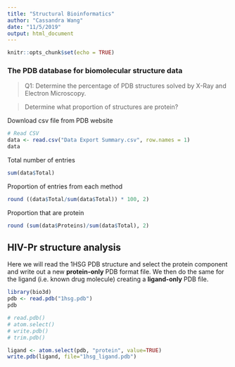 ```yaml
---
title: "Structural Bioinformatics"
author: "Cassandra Wang"
date: "11/5/2019"
output: html_document
---
```


```r
knitr::opts_chunk$set(echo = TRUE)
```

### The PDB database for biomolecular structure data

> Q1: Determine the percentage of PDB structures solved by X-Ray and Electron Microscopy. 

> Determine what proportion of structures are protein?

Download csv file from PDB website
```r
# Read CSV
data <- read.csv("Data Export Summary.csv", row.names = 1)
data
```

Total number of entries
```r
sum(data$Total)
```

Proportion of entries from each method 
```r
round ((data$Total/sum(data$Total)) * 100, 2)
```

Proportion that are protein
```r
round (sum(data$Proteins)/sum(data$Total), 2)
```

## HIV-Pr structure analysis 

Here we will read the 1HSG PDB structure and select the protein component and write out a new **protein-only** PDB format file. We then do the same for the ligand (i.e. known drug molecule) creating a **ligand-only** PDB file. 
```r
library(bio3d)
pdb <- read.pdb("1hsg.pdb")
pdb
```

```r
# read.pdb()
# atom.select()
# write.pdb()
# trim.pdb()
```

```r
ligand <- atom.select(pdb, "protein", value=TRUE)
write.pdb(ligand, file="1hsg_ligand.pdb")
```
